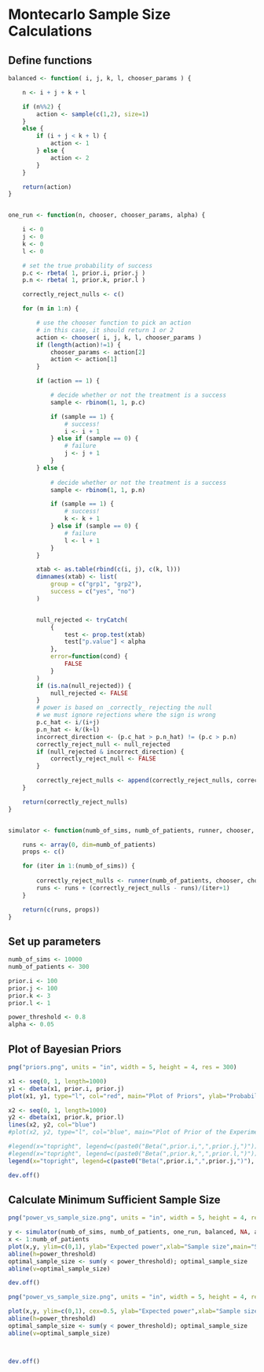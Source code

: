 # Montecarlo Sample Size Calculations

## Define functions

```r

balanced <- function( i, j, k, l, chooser_params ) {

    n <- i + j + k + l

    if (n%%2) {
        action <- sample(c(1,2), size=1)
    }
    else {
        if (i + j < k + l) {
            action <- 1
        } else {
            action <- 2
        }
    }

    return(action)
}


one_run <- function(n, chooser, chooser_params, alpha) {

    i <- 0
    j <- 0
    k <- 0
    l <- 0

    # set the true probability of success
    p.c <- rbeta( 1, prior.i, prior.j )
    p.n <- rbeta( 1, prior.k, prior.l )

    correctly_reject_nulls <- c()

    for (m in 1:n) {

        # use the chooser function to pick an action
        # in this case, it should return 1 or 2
        action <- chooser( i, j, k, l, chooser_params )
        if (length(action)!=1) {
            chooser_params <- action[2]
            action <- action[1]
        }

        if (action == 1) {

            # decide whether or not the treatment is a success
            sample <- rbinom(1, 1, p.c)

            if (sample == 1) {
                # success!
                i <- i + 1
            } else if (sample == 0) {
                # failure
                j <- j + 1
            }
        } else {
            
            # decide whether or not the treatment is a success
            sample <- rbinom(1, 1, p.n)

            if (sample == 1) {
                # success!
                k <- k + 1
            } else if (sample == 0) {
                # failure
                l <- l + 1
            }
        }

        xtab <- as.table(rbind(c(i, j), c(k, l)))
        dimnames(xtab) <- list(
            group = c("grp1", "grp2"),
            success = c("yes", "no")
        )


        null_rejected <- tryCatch(
            {
                test <- prop.test(xtab)
                test["p.value"] < alpha
            },
            error=function(cond) {
                FALSE
            }
        )
        if (is.na(null_rejected)) {
            null_rejected <- FALSE
        }
        # power is based on _correctly_ rejecting the null
        # we must ignore rejections where the sign is wrong
        p.c_hat <- i/(i+j)
        p.n_hat <- k/(k+l)
        incorrect_direction <- (p.c_hat > p.n_hat) != (p.c > p.n)
        correctly_reject_null <- null_rejected
        if (null_rejected & incorrect_direction) {
            correctly_reject_null <- FALSE
        }

        correctly_reject_nulls <- append(correctly_reject_nulls, correctly_reject_null)
    }

    return(correctly_reject_nulls)
}


simulator <- function(numb_of_sims, numb_of_patients, runner, chooser, chooser_params, alpha) {

    runs <- array(0, dim=numb_of_patients)
    props <- c()

    for (iter in 1:(numb_of_sims)) {
        
        correctly_reject_nulls <- runner(numb_of_patients, chooser, chooser_params, alpha)
        runs <- runs + (correctly_reject_nulls - runs)/(iter+1)
    }

    return(c(runs, props))
}


```

## Set up parameters

```r
numb_of_sims <- 10000
numb_of_patients <- 300

prior.i <- 100
prior.j <- 100
prior.k <- 3
prior.l <- 1

power_threshold <- 0.8
alpha <- 0.05

```

## Plot of Bayesian Priors

```r

png("priors.png", units = "in", width = 5, height = 4, res = 300)

x1 <- seq(0, 1, length=1000)
y1 <- dbeta(x1, prior.i, prior.j)
plot(x1, y1, type="l", col="red", main="Plot of Priors", ylab="Probability density", xlab="Actual Proportion", width=5, hight=4)

x2 <- seq(0, 1, length=1000)
y2 <- dbeta(x1, prior.k, prior.l)
lines(x2, y2, col="blue")
#plot(x2, y2, type="l", col="blue", main="Plot of Prior of the Experimental Treatment", ylab="Probability density", xlab="Actual Proportion", width=5, hight=4)

#legend(x="topright", legend=c(paste0("Beta(",prior.i,",",prior.j,")")), lty=1, col=c("red"))
#legend(x="topright", legend=c(paste0("Beta(",prior.k,",",prior.l,")")), lty=1, col=c("blue"))
legend(x="topright", legend=c(paste0("Beta(",prior.i,",",prior.j,")"), paste0("Beta(",prior.k,",",prior.l,")")), lty=1, col=c("red", "blue"))

dev.off()

```

## Calculate Minimum Sufficient Sample Size

```r

png("power_vs_sample_size.png", units = "in", width = 5, height = 4, res = 300)

y <- simulator(numb_of_sims, numb_of_patients, one_run, balanced, NA, alpha)
x <- 1:numb_of_patients
plot(x,y, ylim=c(0,1), ylab="Expected power",xlab="Sample size",main="Simulations of Optimal Sample Size")
abline(h=power_threshold)
optimal_sample_size <- sum(y < power_threshold); optimal_sample_size
abline(v=optimal_sample_size)

dev.off()

```


```r

png("power_vs_sample_size.png", units = "in", width = 5, height = 4, res = 300)

plot(x,y, ylim=c(0,1), cex=0.5, ylab="Expected power",xlab="Sample size",main="Simulations of Optimal Sample Size")
abline(h=power_threshold)
optimal_sample_size <- sum(y < power_threshold); optimal_sample_size
abline(v=optimal_sample_size)



dev.off()

```
